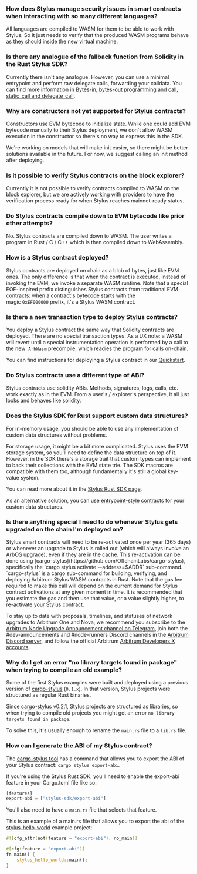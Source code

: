 ### How does Stylus manage security issues in smart contracts when interacting with so many different languages?
<p>
All languages are compiled to WASM for them to be able to work with Stylus. So it just needs to verify that the produced WASM programs behave as they should inside the new virtual machine.
</p>

<p>

</p>


### Is there any analogue of the fallback function from Solidity in the Rust Stylus SDK?
<p>
Currently there isn't any analogue. However, you can use a minimal entrypoint and perform raw delegate calls, forwarding your calldata. You can find more information in <a href="https://docs.arbitrum.io/stylus/reference/rust-sdk-guide#bytes-in-bytes-out-programming">Bytes-in, bytes-out programming</a> and <a href="https://docs.arbitrum.io/stylus/reference/rust-sdk-guide#call-static_call-and-delegate_call">call, static_call and delegate_call</a>.
</p>

<p>

</p>


### Why are constructors not yet supported for Stylus contracts?
<p>
Constructors use EVM bytecode to initialize state. While one could add EVM bytecode manually to their Stylus deployment, we don't allow WASM execution in the constructor so there's no way to express this in the SDK.
</p>

<p>
We're working on models that will make init easier, so there might be better solutions available in the future. For now, we suggest calling an init method after deploying.
</p>

<p>

</p>


### Is it possible to verify Stylus contracts on the block explorer?
<p>
Currently it is not possible to verify contracts compiled to WASM on the block explorer, but we are actively working with providers to have the verification process ready for when Stylus reaches mainnet-ready status.
</p>

<p>

</p>


### Do Stylus contracts compile down to EVM bytecode like prior other attempts?
<p>
No. Stylus contracts are compiled down to WASM. The user writes a program in Rust / C / C++ which is then compiled down to WebAssembly.
</p>

<p>

</p>


### How is a Stylus contract deployed?
<p>
Stylus contracts are deployed on chain as a blob of bytes, just like EVM ones. The only difference is that when the contract is executed, instead of invoking the EVM, we invoke a separate WASM runtime. Note that a special EOF-inspired prefix distinguishes Stylus contracts from traditional EVM contracts: when a contract's bytecode starts with the magic <code>0xEF000000</code> prefix, it's a Stylus WASM contract.
</p>

<p>

</p>


### Is there a new transaction type to deploy Stylus contracts?
<p>
You deploy a Stylus contract the same way that Solidity contracts are deployed. There are no special transaction types. As a UX note: a WASM will revert until a special instrumentation operation is performed by a call to the new  <code>ArbWasm</code> precompile, which readies the program for calls on-chain.
</p>

<p>
You can find instructions for deploying a Stylus contract in our <a href="https://docs.arbitrum.io/stylus/stylus-quickstart#checking-your-stylus-project-is-valid">Quickstart</a>.
</p>


### Do Stylus contracts use a different type of ABI?
<p>
Stylus contracts use solidity ABIs. Methods, signatures, logs, calls, etc. work exactly as in the EVM. From a user's / explorer's perspective, it all just looks and behaves like solidity.
</p>

<p>

</p>


### Does the Stylus SDK for Rust support custom data structures?
<p>
For in-memory usage, you should be able to use any implementation of custom data structures without problems.
</p>

<p>
For storage usage, it might be a bit more complicated. Stylus uses the EVM storage system, so you'll need to define the data structure on top of it. However, in the SDK there's a storage trait that custom types can implement to back their collections with the EVM state trie. The SDK macros are compatible with them too, although fundamentally it's still a global key-value system.
</p>

<p>
You can read more about it in the <a href="https://docs.arbitrum.io/stylus/reference/rust-sdk-guide#storage">Stylus Rust SDK page</a>.
</p>

<p>
As an alternative solution, you can use <a href="https://docs.arbitrum.io/stylus/reference/rust-sdk-guide#bytes-in-bytes-out-programming">entrypoint-style contracts</a> for your custom data structures.
</p>

<p>

</p>

<p>

</p>

### Is there anything special I need to do whenever Stylus gets upgraded on the chain I'm deployed on?
<p>
Stylus smart contracts will need to be re-activated once per year (365 days) or whenever an upgrade to Stylus is rolled out (which will always involve an ArbOS upgrade), even if they are in the cache. This re-activation can be done using [cargo-stylus](https://github.com/OffchainLabs/cargo-stylus), specifically the `cargo stylus activate --address=$ADDR` sub-command. `cargo-stylus` is a cargo sub-command for building, verifying, and deploying Arbitrum Stylus WASM contracts in Rust. Note that the gas fee required to make this call will depend on the current demand for Stylus contract activations at any given moment in time. It is recommended that you estimate the gas and then use that value, or a value slightly higher, to re-activate your Stylus contract.
</p>

<p>
To stay up to date with proposals, timelines, and statuses of network upgrades to Arbitrum One and Nova, we recommend you subscribe to the <a href="https://t.me/arbitrumnodeupgrade">Arbitrum Node Upgrade Announcement channel on Telegram</a>, join both the #dev-announcements and #node-runners Discord channels in the <a href="https://discord.com/invite/arbitrum">Arbitrum Discord server</a>, and follow the official Arbitrum <a href="https://x.com/ArbitrumDevs">Arbitrum Developers X accounts</a>.
</p>

### Why do I get an error "no library targets found in package" when trying to compile an old example?
<p>
Some of the first Stylus examples were built and deployed using a previous version of <a href="https://github.com/OffchainLabs/cargo-stylus">cargo-stylus</a> (<code>0.1.x</code>). In that version, Stylus projects were structured as regular Rust binaries.
</p>

<p>
Since <a href="https://github.com/OffchainLabs/cargo-stylus/releases/tag/v0.2.1">cargo-stylus v0.2.1</a>, Stylus projects are structured as libraries, so when trying to compile old projects you might get an error <code>no library targets found in package</code>.
</p>

<p>
To solve this, it's usually enough to rename the <code>main.rs</code> file to a <code>lib.rs</code> file.
</p>

<p>

</p>


### How can I generate the ABI of my Stylus contract?
<p>
The <a href="https://github.com/OffchainLabs/cargo-stylus/tree/main#exporting-solidity-abis">cargo-stylus tool</a> has a command that allows you to export the ABI of your Stylus contract: <code>cargo stylus export-abi</code>.
</p>

<p>
If you're using the Stylus Rust SDK, you'll need to enable the export-abi feature in your Cargo.toml file like so:
</p>

```rust
[features]
export-abi = ["stylus-sdk/export-abi"]
```
<p>
You'll also need to have a <code>main.rs</code> file that selects that feature.
</p>

<p>
This is an example of a main.rs file that allows you to export the abi of the <a href="https://github.com/OffchainLabs/stylus-hello-world">stylus-hello-world</a> example project:
</p>

```rust
#![cfg_attr(not(feature = "export-abi"), no_main)]

#[cfg(feature = "export-abi")]
fn main() {
    stylus_hello_world::main();
}
```
<p>

</p>

